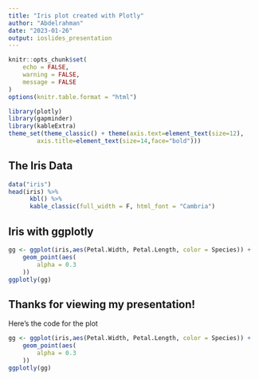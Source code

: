 ---
title: "Iris plot created with Plotly"
author: "Abdelrahman"
date: "2023-01-26"
output: ioslides_presentation
---

```{r setup, include=FALSE}
knitr::opts_chunk$set(
    echo = FALSE,
    warning = FALSE,
    message = FALSE
)
options(knitr.table.format = "html") 
```

```{r libraries}
library(plotly)
library(gapminder)
library(kableExtra)
theme_set(theme_classic() + theme(axis.text=element_text(size=12),
        axis.title=element_text(size=14,face="bold")))
```

## The Iris Data

```{r, comment = "##"}
data("iris")
head(iris) %>%
      kbl() %>%
      kable_classic(full_width = F, html_font = "Cambria")
```

## Iris with ggplotly

```{r plot, fig.width = 8, fig.height = 5}
gg <- ggplot(iris,aes(Petal.Width, Petal.Length, color = Species)) +
    geom_point(aes(
        alpha = 0.3
    )) 
ggplotly(gg)
```

## Thanks for viewing my presentation!

Here's the code for the plot

```{r, echo = TRUE, eval = FALSE}
gg <- ggplot(iris,aes(Petal.Width, Petal.Length, color = Species)) +
    geom_point(aes(
        alpha = 0.3
    )) 
ggplotly(gg)
```
